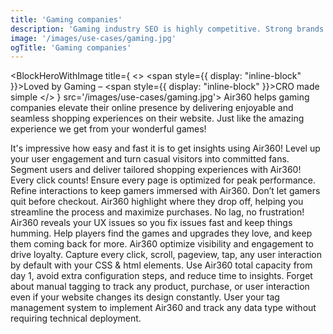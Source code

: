 ```yaml
---
title: 'Gaming companies'
description: 'Gaming industry SEO is highly competitive. Strong brands (including Google) dominate search results, with little room for inefficiencies.'
image: '/images/use-cases/gaming.jpg'
ogTitle: 'Gaming companies'
---
```


<BlockHeroWithImage title={
    <>
      <span style={{ display: "inline-block" }}>Loved by Gaming –</span> <span style={{ display: "inline-block" }}>CRO made simple</span>
    </>
  } src='/images/use-cases/gaming.jpg'>
  Air360 helps gaming companies elevate their online presence by delivering enjoyable and seamless shopping experiences on their website. Just like the amazing experience we get from your wonderful games! 
</BlockHeroWithImage>

<BlockTestimonial name='Aircaribes' src='/logo-brand/air-caraibes.svg'>
  It's impressive how easy and fast it is to get insights using Air360!
</BlockTestimonial>

<SlideFeature title='How does Air360 help gaming?'>
  <Slide title='Create experiences that convert' src='/images/use-cases/slides/slide1.webp' shadow={false}>
    Level up your user engagement and turn casual visitors into committed fans. Segment users and deliver tailored shopping experiences with Air360!
  </Slide>
  <Slide title='The best possible version of every page' src='/images/use-cases/slides/slide2.webp' shadow={false}>
    Every click counts! Ensure every page is optimized for peak performance. Refine interactions to keep gamers immersed with Air360.
  </Slide>
  <Slide title='Simplify the buying experience' src='/images/use-cases/slides/slide3.webp' shadow={false}>
    Don’t let gamers quit before checkout. Air360 highlight where they drop off, helping you streamline the process and maximize purchases.
  </Slide>
  <Slide title='Keep your site running smoothly' src='/images/use-cases/slides/slide4.webp' shadow={false}>
    No lag, no frustration! Air360 reveals your UX issues so you fix issues fast and keep things humming.
  </Slide>
  <Slide title='Keep your customers happy' src='/images/use-cases/slides/slide5.webp' shadow={false}>
    Help players find the games and upgrades they love, and keep them coming back for more. Air360 optimize visibility and engagement to drive loyalty.
  </Slide>
</SlideFeature>

<GalleryBlocks title='We are different'>
  <Block title='Auto-Tracking' icon='robot-astromech' color='orange'>
    Capture every click, scroll, pageview, tap, any user interaction by default with your CSS & html elements.
  </Block>
  <Block title='Plug and Play' icon='bolt' color='purple'>
    Use Air360 total capacity from day 1, avoid extra configuration steps, and reduce time to insights.
  </Block>
  <Block title='Tagless' icon='tag' color='orange'>
    Forget about manual tagging to track any product, purchase, or user interaction even if your website changes its design constantly.
  </Block>
  <Block title='Codeless' icon='code' color='purple'>
    User your tag management system to implement Air360 and track any data type without requiring technical deployment.
  </Block>
</GalleryBlocks>

<BlockSection lp>
  <LaundryList lang="en" items={['Create experiences that convert', 'The best possible version of every page', 'Simplify the buying experience', 'Keep your site running smoothly', 'Keep your customers happy']} />
</BlockSection>

<BlockFeature title='Everything you need to create the best possible user experience'>
  <Feature name='Auto-tracking' icon='robot-astromech' />
  <Feature name='Custom data collection' icon='database' />
  <Feature name='No-code error detection' icon='message-exclamation' />
  <Feature name='Advanced segments' icon='square-kanban' />
  <Feature name='Funnel analysis' icon='filter-circle-dollar' />
  <Feature name='User journeys' icon='cart-shopping' />
  <Feature name='On-page analysis' icon='user-magnifying-glass' />
  <Feature name='Session replays' icon='clapperboard-play' />
</BlockFeature>

<BlockSection className='mb-15'>
  <IncreaseConversionWrapper />
</BlockSection>
